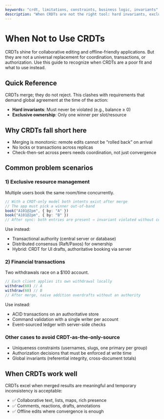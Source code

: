```yaml
---
keywords: "crdt, limitations, constraints, business logic, invariants"
description: "When CRDTs are not the right tool: hard invariants, exclusivity, ordering, and validation"
---
```


# When Not to Use CRDTs

CRDTs shine for collaborative editing and offline-friendly applications. 
But they are not a universal replacement for coordination, transactions, 
or authorization. Use this guide to recognize when CRDTs are a poor fit and what to use instead.

## Quick Reference

CRDTs merge; they do not reject. This clashes with requirements that demand global agreement at the time of the action:
- **Hard invariants**: Must never be violated (e.g., balance ≥ 0)
- **Exclusive ownership**: Only one winner per slot/resource

## Why CRDTs fall short here

- Merging is monotonic: remote edits cannot be “rolled back” on arrival
- No locks or transactions across replicas
- Check-then-set across peers needs coordination, not just convergence

## Common problem scenarios

### 1) Exclusive resource management

Multiple users book the same room/time concurrently.

```ts
// With a CRDT-only model both intents exist after merge
// The app must pick a winner out-of-band
book("A101@2pm", { by: "A" })
book("A101@2pm", { by: "B" })
// After sync: both entries are present → invariant violated without coordination
```

Use instead:
- Transactional authority (central server or database)
- Distributed consensus (Raft/Paxos) for ownership
- Hybrid: CRDT for UI drafts, authoritative booking via server

### 2) Financial transactions

Two withdrawals race on a $100 account.

```ts
// Each client applies its own withdrawal locally
withdraw(60) // A
withdraw(60) // B
// After merge, naive addition overdrafts without an authority
```

Use instead:
- ACID transactions on an authoritative store
- Command validation with a single writer per account
- Event-sourced ledger with server-side checks

### Other cases to avoid CRDT-as-the-only-source

- Uniqueness constraints (usernames, slugs, one primary per group)
- Authorization decisions that must be enforced at write time
- Global invariants (referential integrity, cross-document totals)

## When CRDTs work well

CRDTs excel when merged results are meaningful and temporary inconsistency is acceptable:

- ✅ Collaborative text, lists, maps, rich presence
- ✅ Comments, reactions, drafts, annotations
- ✅ Offline edits where convergence is enough


